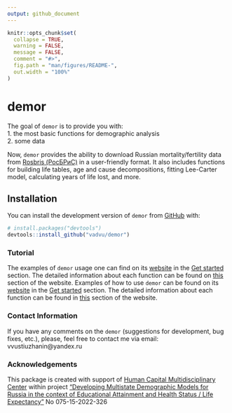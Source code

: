 ```yaml
---
output: github_document
---
```


<!-- README.md is generated from README.Rmd. Please edit that file -->

```r
knitr::opts_chunk$set(
  collapse = TRUE,
  warning = FALSE, 
  message = FALSE,
  comment = "#>",
  fig.path = "man/figures/README-",
  out.width = "100%"
)
```

# demor

The goal of `demor` is to provide you with:\
1. the most basic functions for demographic analysis\
2. some data

Now, `demor` provides the ability to download Russian mortality/fertility data from [Rosbris (РосБРиС)](http://demogr.nes.ru/index.php/ru/demogr_indicat/data) in a user-friendly format. It also includes functions for building life tables, age and cause decompositions, fitting Lee-Carter model, calculating years of life lost, and more. 

## Installation

You can install the development version of `demor` from [GitHub](https://github.com/) with:

``` r
# install.packages("devtools")
devtools::install_github("vadvu/demor")
```

### Tutorial
The examples of `demor` usage one can find on its [website](https://vadvu.github.io/demor/) in the [Get started](https://vadvu.github.io/demor/articles/demor.html) section. The detailed information about each function can be found on [this](https://vadvu.github.io/demor/reference/index.html) section of the website. 
Examples of how to use `demor` can be found on its [website](https://vadvu.github.io/demor/) in the [Get started](https://vadvu.github.io/demor/articles/demor.html) section. The detailed information about each function can be found in [this](https://vadvu.github.io/demor/reference/index.html) section of the website.

### Contact Information

If you have any comments on the `demor` (suggestions for development, bug fixes, etc.), please, feel free to contact me via email: vvustiuzhanin@yandex.ru

### Acknowledgements

This package is created with support of [Human Capital Multidisciplinary Center](https://ncmu.hse.ru/en/) within project ["Developing Multistate Demographic Models for Russia in the context of Educational Attainment and Health Status / Life Expectancy"](https://ncmu.hse.ru/en/programme-2-1-4/) No 075-15-2022-326 

